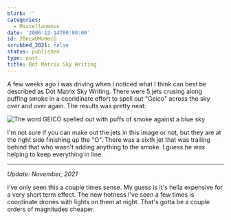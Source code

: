 ```yaml
---
blurb: ''
categories:
  - Miscellaneous
date: '2006-12-14T00:00:00'
id: 20eLwUMuHecG
scrubbed_2021: false
status: published
type: post
title: Dot Matrix Sky Writing
---
```


A few weeks ago I was driving when I noticed what I think can best be described as Dot Matrix Sky Writing. There were 5 jets crusing along puffing smoke in a cooridinate effort to spell out "Geico" across the sky over and over again. The results was pretty neat: 

<Img src="dot_matrix_sky_writing" alt="The word GEICO spelled out with puffs of smoke against a blue sky" />

I'm not sure if you can make out the jets in this image or not, but they are at the right side finishing up the "O". There was a sixth jet that was trailing behind that who wasn't adding anything to the smoke. I guess he was helping to keep everything in line.

---

_Update: November, 2021_

I've only seen this a couple times sense. My guess is it's hella expensive for a very short term effect. The new hotness I've seen a few times is coordinate drones with lights on them at night. That's gotta be a couple orders of magnitudes cheaper. 
